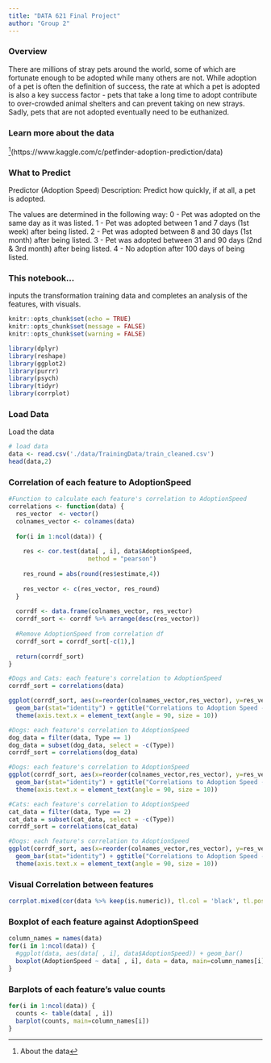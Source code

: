 ```yaml
---
title: "DATA 621 Final Project"
author: "Group 2"
---
```


### Overview
There are millions of stray pets around the world, some of which are fortunate enough to be adopted while many others are not.  While adoption of a pet is often the definition of success, the rate at which a pet is adopted is also a key success factor - pets that take a long time to adopt contribute to over-crowded animal shelters and can prevent taking on new strays.  Sadly, pets that are not adopted eventually need to be euthanized.

### Learn more about the data
^[About the data](https://www.kaggle.com/c/petfinder-adoption-prediction/data)

### What to Predict
Predictor (Adoption Speed) Description: Predict how quickly, if at all, a pet is adopted.

The values are determined in the following way:
0 - Pet was adopted on the same day as it was listed.
1 - Pet was adopted between 1 and 7 days (1st week) after being listed.
2 - Pet was adopted between 8 and 30 days (1st month) after being listed.
3 - Pet was adopted between 31 and 90 days (2nd & 3rd month) after being listed.
4 - No adoption after 100 days of being listed.

### This notebook...
inputs the transformation training data and completes an analysis of the features, with visuals.

```r
knitr::opts_chunk$set(echo = TRUE)
knitr::opts_chunk$set(message = FALSE)
knitr::opts_chunk$set(warning = FALSE)
```

```r
library(dplyr)
library(reshape)
library(ggplot2)
library(purrr)
library(psych)
library(tidyr)
library(corrplot)
```

### Load Data
Load the data
```r
# load data
data <- read.csv('./data/TrainingData/train_cleaned.csv')
head(data,2)
```

### Correlation of each feature to AdoptionSpeed
```r
#Function to calculate each feature's correlation to AdoptionSpeed
correlations <- function(data) {
  res_vector  <- vector()
  colnames_vector <- colnames(data)
  
  for(i in 1:ncol(data)) {
    
    res <- cor.test(data[ , i], data$AdoptionSpeed, 
                      method = "pearson")
    
    res_round = abs(round(res$estimate,4))
    
    res_vector <- c(res_vector, res_round)
  }
  
  corrdf <- data.frame(colnames_vector, res_vector)
  corrdf_sort <- corrdf %>% arrange(desc(res_vector))
  
  #Remove AdoptionSpeed from correlation df
  corrdf_sort = corrdf_sort[-c(1),]
  
  return(corrdf_sort)
}
```

```r
#Dogs and Cats: each feature's correlation to AdoptionSpeed
corrdf_sort = correlations(data)

ggplot(corrdf_sort, aes(x=reorder(colnames_vector,res_vector), y=res_vector)) +
  geom_bar(stat="identity") + ggtitle("Correlations to Adoption Speed - Dogs and Cats") +
  theme(axis.text.x = element_text(angle = 90, size = 10))
```

```r
#Dogs: each feature's correlation to AdoptionSpeed
dog_data = filter(data, Type == 1)
dog_data = subset(dog_data, select = -c(Type))
corrdf_sort = correlations(dog_data)

#Dogs: each feature's correlation to AdoptionSpeed
ggplot(corrdf_sort, aes(x=reorder(colnames_vector,res_vector), y=res_vector)) +
  geom_bar(stat="identity") + ggtitle("Correlations to Adoption Speed - Dogs") +
  theme(axis.text.x = element_text(angle = 90, size = 10))
```

```r
#Cats: each feature's correlation to AdoptionSpeed
cat_data = filter(data, Type == 2)
cat_data = subset(cat_data, select = -c(Type))
corrdf_sort = correlations(cat_data)

#Dogs: each feature's correlation to AdoptionSpeed
ggplot(corrdf_sort, aes(x=reorder(colnames_vector,res_vector), y=res_vector)) +
  geom_bar(stat="identity") + ggtitle("Correlations to Adoption Speed - Cats") +
  theme(axis.text.x = element_text(angle = 90, size = 10))
```

### Visual Correlation between features
```r
corrplot.mixed(cor(data %>% keep(is.numeric)), tl.col = 'black', tl.pos = 'lt', upper = "number", lower="shade", shade.col=NA, tl.srt=45)
```

### Boxplot of each feature against AdoptionSpeed
```r
column_names = names(data)
for(i in 1:ncol(data)) {
  #ggplot(data, aes(data[ , i], data$AdoptionSpeed)) + geom_bar()
  boxplot(AdoptionSpeed ~ data[ , i], data = data, main=column_names[i])
}
```

### Barplots of each feature's value counts
```r
for(i in 1:ncol(data)) {
  counts <- table(data[ , i])
  barplot(counts, main=column_names[i])
}
```

